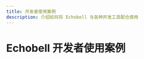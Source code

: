 ```yaml
---
title: 开发者使用案例
description: 介绍如何将 Echobell 与各种开发工具配合使用
---
```


# Echobell 开发者使用案例

<Cards>
  <Card
    href="/zh/docs/developer/grafana"
    title="Grafana 集成"
    description="将 Grafana 与 Echobell 集成以增强监控功能。"
  />
</Cards>
